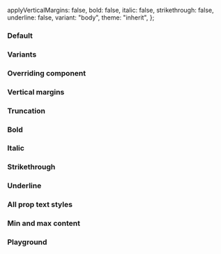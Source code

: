 
<Meta of={IcTypographyStories} />

<Description markdown={readme} />

  applyVerticalMargins: false,
  bold: false,
  italic: false,
  strikethrough: false,
  underline: false,
  variant: "body",
  theme: "inherit",
};

### Default

<Canvas>
  <Story of={IcTypographyStories.Default} />
</Canvas>

### Variants

<Canvas>
  <Story of={IcTypographyStories.Variants} />
</Canvas>

### Overriding component

<Canvas>
  <Story of={IcTypographyStories.ComponentOverride} />
</Canvas>

### Vertical margins

<Canvas>
  <Story of={IcTypographyStories.VerticalMargins} />
</Canvas>

### Truncation

<Canvas>
  <Story of={IcTypographyStories.Truncation} />
</Canvas>

### Bold

<Canvas>
  <Story of={IcTypographyStories.Bold} />
</Canvas>

### Italic

<Canvas>
  <Story of={IcTypographyStories.Italic} />
</Canvas>

### Strikethrough

<Canvas>
  <Story of={IcTypographyStories.Strikethrough} />
</Canvas>

### Underline

<Canvas>
  <Story of={IcTypographyStories.Underline} />
</Canvas>

### All prop text styles

<Canvas>
  <Story of={IcTypographyStories.AllPropTextStyles} />
</Canvas>

### Min and max content

<Canvas>
  <Story of={IcTypographyStories.MinAndMaxContent} />
</Canvas>

### Playground

<Canvas>
  <Story of={IcTypographyStories.Playground} />
</Canvas>
